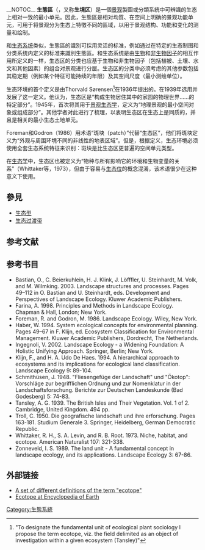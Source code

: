 {{Otheruses|subject=景观中生态上相对一致的最小单元（ecotope）|other=涵蓋了大範圍的陸地或水域的生態區域（ecoregion）|生態區域}}
{{NoteTA
| G1 = Ecology
}}
__NOTOC__
'''生態區'''（{{Lang-en|ecotope}}，又称'''生境区'''）是一個[[景观|景观]]製圖或分類系統中可辨識的生态上相对一致的最小单元。因此，生態區是相对均質、在空间上明确的景观功能单元，可用于将景观分为生态上特徵不同的區域，以用于景观结构、功能和变化的测量和绘制。

和[[生态系统|生态系统]]类似，生態區的識別可採用灵活的标准，例如通过在特定的生态制图和分类系统内定义的标准来識別生態區。和生态系统是由[[生物因子|生物]]和[[非生物因子|非生物因子]]的相互作用所定义的一样，生态区的分类也应基于生物和非生物因子（包括植被、土壤、水文和其他因素）的组合对景观进行分层。生态区的分类中必须考虑的其他参数包括其稳定期（例如某个特征可能持续的年限）及其空间尺度（最小测绘单位）。

生态环境的首个定义是由Thorvald Sørensen<ref>{{Cite journal|title=Some ecosystemtical characteristics determined by [[Christen_C._Raunkiær|Raunkiær's]] circling method|last=Sørensen|first=T.|authorlink=Thorvald Sørensen|journal=[[Scandinavian_Scientist_Conference|Nordiska (19. skandinaviska) naturforskarmötet i Helsingfors den 11-15 augusti 1936]]|year=1936|pages=474–475}} "To designate the fundamental unit of ecological plant sociology I propose the term ecotope, viz. the field delimited as an object of investigation within a given ecosystem (Tansley)"</ref>在1936年提出的。{{Link-en|阿瑟·坦斯利|Arthur Tansley}}在1939年选用并发展了这一定义。他认为，生态区是“构成生物居住其中的家园的物理世界……的特定部分”。1945年，{{Link-en|卡尔·特罗尔|Carl Troll}}首次将其用于[[景观生态学|景观生态学]]，定义为“地理景观的最小空间对象或组成部分”。其他学者对此进行了梳理，以表明生态区在生态上是同质的，并且是相关的最小生态土地单元。

Foreman和Godron（1986）用术语“斑块（patch）”代替“生态区”，他们将斑块定义为“外观与周围环境不同的非线性的地表区域”。但是，根据定义，生态环境必须使用全套生态系统特征来识别：斑块是比生态区更普遍的空间单元类型。

在[[生态学|生态学]]中，生态区也被定义为“物种与所有影响它的环境和生物变量的关系”（Whittaker等，1973），但由于容易与[[生态位|生态位]]的概念混淆，该术语很少在这种意义下使用。

== 參見 ==

* [[生态型|生态型]]
* [[生态过渡带|生态过渡带]]

== 参考文献 ==
{{Reflist}}

== 参考书目 ==

* Bastian, O., C. Beierkuhlein, H. J. Klink, J. Löfffler, U. Steinhardt, M. Volk, and M. Wilmking. 2003. Landscape structures and processes. Pages 49–112 in O. Bastian and U. Steinhardt, eds. Development and Perspectives of Landscape Ecology. Kluwer Academic Publishers.
* Farina, A. 1998. Principles and Methods in Landscape Ecology. Chapman & Hall, London; New York.
* Foreman, R. and Godron, M. 1986. Landscape Ecology. Wiley, New York.
* Haber, W. 1994. System ecological concepts for environmental planning. Pages 49–67 in F. Klijn, ed. Ecosystem Classification for Environmental Management. Kluwer Academic Publishers, Dordrecht, The Netherlands.
* Ingegnoli, V. 2002. Landscape Ecology - a Widening Foundation: A Holistic Unifying Approach. Springer, Berlin; New York.
* Klijn, F., and H. A. Udo De Haes. 1994. A hierarchical approach to ecosystems and its implications for ecological land classification. Landscape Ecology 9: 89-104.
* Schmithüsen, J. 1948. "Fliesengefüge der Landschaft" und "Ökotop": Vorschläge zur begrifflichen Ordnung und zur Nomenklatur in der Landschaftsforschung. Berichte zur Deutschen Landeskunde (Bad Godesberg) 5: 74-83.
* Tansley, A. G. 1939. The British Isles and Their Vegetation. Vol. 1 of 2. Cambridge, United Kingdom. 494 pp.
* Troll, C. 1950. Die geografische landschaft und ihre erforschung. Pages 163-181. Studium Generale 3. Springer, Heidelberg, German Democratic Republic.
* Whittaker, R. H., S. A. Levin, and R. B. Root. 1973. Niche, habitat, and ecotope. American Naturalist 107: 321-338.
* Zonneveld, I. S. 1989. The land unit - A fundamental concept in landscape ecology, and its applications. Landscape Ecology 3: 67-86.

== 外部链接 ==

* [http://www.ecotope.org/about/ecotopes A set of different definitions of the term "ecotope"] {{Wayback|url=http://www.ecotope.org/about/ecotopes |date=20210121081227 }}
* [http://www.eoearth.org/article/Ecotope Ecotope at Encyclopedia of Earth] {{Wayback|url=http://www.eoearth.org/article/Ecotope |date=20080303004724 }}
[[Category:生態系統|Category:生態系統]]